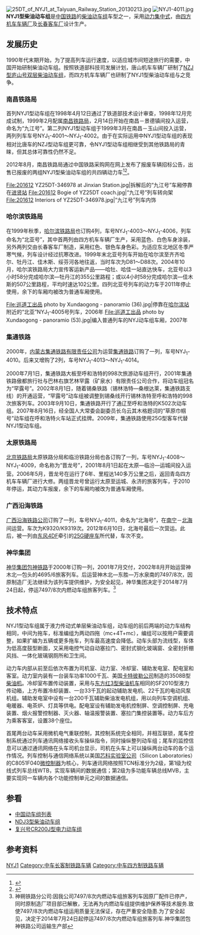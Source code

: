 {{鐵路車輛
|車輛名稱=NYJ1型柴油动车组
|公司色=
|圖像=NYJ1 Hanlu.jpg
|圖像說明=集通铁路公司“罕露号”动车组
|圖像2=
|圖像說明2=
|類型=[[柴油动车组|柴油动车组]]
|型號=NYJ<sub>1</sub>
|原產國={{CHN}}
|設計=
|製造=[[四方机车车辆厂|四方机车车辆厂]]、[[长春客车厂|长春客车厂]]
|訂單編號=
|車輛編號=
|製造年份=1998年—2001年
|投入服務=2000年~2010年
|用戶=[[中华人民共和国铁道部|中华人民共和国铁道部]]、[[神华集团|神华集团]]
|產量=11列
|衍生自=
|輛數=
|編組=2M4T-2M8T
|營運最高速度=120～140
|設計最高速度=
|試驗最高速度=
|起動加速度=
|減速度（正常）=
|加速度（緊急）=
|載客量=
|編組載客量=
|編組長度=
|全長=22,500
|全闊=3,204
|全高=4,050
|車輛重量=
|編組總重量=
|軸重=动车21t、拖车17t 
|軸距=
|軌距=1435
|輪徑=
|轉向架=CW-160K SW-160（拖车）
|車身物料=[[耐候钢|耐候钢]]
|電化方式=
|傳動方式=液力转动
|柴油機=两台[[卡特彼勒|卡特彼勒]]3508B型柴油机
|輸出功率=1000kW × 2
|編組輸出=2000kW
|傳動比=
|控制裝置=
|驅動裝置=
|變速段數=
|制動方式=104型电空制动
|保安裝置=
|全寬備註=
}}
[[File:25DT_of_NYJ1_at_Taiyuan_Railway_Station_20130213.jpg|thumb]]
[[File:NYJ1-4011.jpg|thumb]]
'''NYJ1型柴油动车组'''是[[中国铁路|中国铁路]]的[[柴油动车组|柴油动车组]]车型之一，采用[[动力集中式|动力集中式]]，由[[四方机车车辆厂|四方机车车辆厂]]及[[长春客车厂|长春客车厂]]设计生产。

== 发展历史 ==
1990年代末期开始，为了提高列车运行速度，以适应城市间短途旅行的需要，中国开始研制柴油动车组。按照铁道部科技司发展计划，唐山机车车辆厂研制了[[中国铁路NZJ型柴油动车组|NZJ型庐山号双层柴油动车组]]，而四方机车车辆厂也研制了NYJ1型柴油动车组与之竞争。

=== 南昌铁路局 ===
首列NYJ1型动车组在1998年4月12日通过了铁道部技术设计审查，1998年12月完成试制，1999年2月配属[[南昌铁路局|南昌铁路局]]，2月14日开始在南昌－景德镇间投入运营，命名为“九江号”。第二列NYJ1型动车组于1999年3月在南昌－玉山间投入运营，两列列车车号NYJ<sub>1</sub>-4001～NYJ<sub>1</sub>-4002。由于在实际运用中NYJ1型动车组的表现相对比唐车的NZJ型动车组更可靠，令NYJ1型动车组相继受到其他铁路局的青睐，但其总体可靠性仍然不足。

2012年8月，南昌铁路局通过中国铁路采购网在网上发布了报废车辆招标公告，出售已报废的两组NYJ1型柴油动车组的共四辆动力车<ref>{{Cite web |url=http://www.crpn.cn/news.php?id=58513 |title=南昌铁路局废车辆招标出售公告 |accessdate=2012-10-15 |publisher=中铁采购网 |date=2012-08-22 |deadurl=yes |archiveurl=https://web.archive.org/web/20140222143437/http://www.crpn.cn/news.php?id=58513 |archivedate=2014-02-22 }}</ref><ref>{{Cite web |url=http://bbs.hasea.com/thread-489255-1-1.html |title=【拆解现场】九江号内燃动车组拆解现场 |accessdate=2014-02-09 |archive-date=2014-02-22 |archive-url=https://web.archive.org/web/20140222002750/http://bbs.hasea.com/thread-489255-1-1.html |dead-url=no }}</ref>。
<gallery>
File:201612 YZ25DT-346978 at Jinxian Station.jpg|拆解后的“九江号”车厢停靠在[[进贤站|进贤站]]
File:201612 Bogie of YZ25DT coach.jpg|“九江号”列车转向架
File:201612 Interiors of YZ25DT-346978.jpg|“九江号”列车内饰
</gallery>

=== 哈尔滨铁路局 ===
在1999年秋季，[[哈尔滨铁路局|哈尔滨铁路局]]也订购4列，车号NYJ<sub>1</sub>-4003～NYJ<sub>1</sub>-4006，列车命名为“北亚号”，其中首两列由四方机车车辆厂生产，采用蓝色、白色车身涂装，另外两列交由长春客车厂制造，采用红色、银色车身色彩。为适应东北地区冬季严寒气候，列车设计经过抗寒改进。1999年末北亚号列车开始在哈尔滨至齐齐哈尔、牡丹江、佳木斯、绥芬河各地往返，当时车次为D81～D88次。2004年10月，哈尔滨铁路局大力宣传客运新产品——哈牡、哈佳一站直达快车，北亚号以3小时58分完成哈尔滨—牡丹江的355公里路程；或以4小时58分完成哈尔滨—佳木斯的507公里路程，平均时速达102公里。四列北亚号列车的动力车于2011年停止使用，余下的车厢均被改为普通车厢使用。
<gallery>
File:巡道工出品 photo by Xundaogong - panoramio (36).jpg|停靠在[[哈尔滨站|哈尔滨站]]附近的“北亚”NYJ<sub>1</sub>-4005号列车，2006年
File:巡道工出品 photo by Xundaogong - panoramio (53).jpg|编入普通列车的NYJ动车组车厢，2007年
</gallery>

=== 集通铁路 ===
2000年，[[内蒙古集通铁路有限责任公司|内蒙古集通铁路有限责任公司]]为运营[[集通铁路|集通铁路]]订购了一列，车号NYJ<sub>1</sub>-4010。后来又增购了2列，车号NYJ<sub>1</sub>-4013～NYJ<sub>1</sub>-4014。

2000年7月1日，集通铁路大板至呼和浩特的998次旅游动车组开行，2001年集通铁路傲都旅行社与巴林右旗艺林罕露（矿泉水）有限责任公司合作，将动车组冠名为“罕露号”。2002年8月1日，随着锡桑铁路（锡林浩特—桑根达莱，集通铁路支线）的开通运营，“罕露号”动车组被调整到锡桑线开行锡林浩特至呼和浩特的998次旅客列车。2003年9月10日，集通铁路开行了通辽至呼和浩特的K502次动车组。2007年8月16日，经全国人大常委会副委员长乌云其木格题词的“草原巾帼号”动车组在呼和浩特火车站正式挂牌。2009年，集通铁路使用25G型客车代替NYJ1型动车组。

=== 太原铁路局 ===
[[北京铁路局|北京铁路局]]太原铁路分局和临汾铁路分局也各订购了一列，车号NYJ<sub>1</sub>-4008～NYJ<sub>1</sub>-4009，命名称为“晋龙号”，2001年8月1日起在太原—临汾—运城间投入运营。2006年5月，晋龙号在运行了6年、里程达140多万公里之后，返回青岛四方机车车辆厂进行大修。两组晋龙号曾运行太原至运城、永济的旅客列车，于2010年停运，其动力车报废，余下的车厢均被改为普通车厢使用。

=== 广西沿海铁路 ===
[[广西沿海铁路公司|广西沿海铁路公司]]订购了一列，车号NYJ<sub>1</sub>-4011，命名为“北海号”，在[[南宁|南宁]]－[[北海市|北海]]间运营。车次为K9320/K9319次。2012年6月10日，北海号最后一次营运。此后，被一列由[[东风4DF型柴油机车|东风4DF]]牵引的[[中国铁路25G型客车|25G硬座车]]所代替，车次不变。

=== 神华集团 ===
[[神华集团|神华集团]][[包神铁路|包神铁路]]于2000年订购一列，2001年7月交付，2002年8月开始运营神木北—包头的4695/6旅客列车。后运营神木北—东胜—万水泉南的7497/8次，因原制造厂无法继续为该列车提供维护，为安全起见，神华集团决定于2014年7月24日起，停运7497/8次内燃动车组旅客列车。<ref>神朔铁路分公司:因我公司7497/8次内燃动车组旅客列车因原厂配件已停产，同时原制造厂项目部已解散，无法再为内燃动车组提供维护保养等技术服务.致使7497/8次内燃动车组运用质量无法保证，存在严重安全隐患.为了安全起见，决定于2014年7月24日起停运7497/8次内燃动车组旅客列车.神华集团包神铁路公司运输生产部</ref>

== 技术特点 ==
NYJ1型动车组属于液力传动式单层柴油动车组，动车组的前后两端的动力车结构相同，中间为拖车，标准编组为两动四拖（mc+4T+mc），编组可以按用户需要调整，如果扩编为五辆或更多拖车，列车最高速度会降低。动车头部为流线型，车体为低高度鼓型断面，又采用电控气动自动塞拉门、密封式钢化玻璃窗、全密封折棚风挡、一体化玻璃钢厕所和卫生间。

动力车内部从前至后依次布置为司机室、动力室、冷却室、辅助发电室、配电室和客室。动力室内装有一台装车功率1000千瓦、美国[[卡特彼勒公司|卡特彼勒公司]]制造的3508B型[[柴油机|柴油机]]。冷却室布置传动装置，采用与[[东方红3型柴油机车|东方红3型柴油机车]]相同的SF2010型液力传动箱，上方布置冷却装置、一台33千瓦的起动辅助发电机、22千瓦的电动风泵机组。辅助发电室中设有一台200千瓦辅助柴油发电机组，用以向列车空调机组、电暖器、电茶炉、灯具等供电。配电室设有辅助发电机控制屏、空调控制屏、充电装置、烟火报警控制器、灭火器、轴温报警装置、塞拉门集控装置等。动力车后方为乘客客室，设置38个座位。

首尾两台动车采用微机电气重联控制，其控制系统完全相同，并相互联锁，尾车控制系统通过列车通讯网络接收头车操纵指令，同时操纵整列动车组；尾车的监控信息可以通过通讯网络在头车司机台显示，司机在头车上可以操纵两台动车的各个运作情况。列车控制与通信网络系统以美国[[芯科实验室|芯科实验室公司]]（Silicon Laboratories）的C8051F040[[微控制器|微控制器]]为核心，列车通讯网络按照TCN标准分为2级，第1级为绞线式列车总线WTB，实现车辆间的数据通信；第2级为多功能车辆总线MVB，主要实现同一车辆内各个功能控制单元之间的数据通信。

==参看==
*[[中国动车组列表|中国动车组列表]]
*[[NDJ3型柴油动车组|NDJ3型柴油动车组]]
*[[复兴号CR200J型电力动车组|复兴号CR200J型电力动车组]]

==参考资料==
{{commonscat|China Railways NYJ1}}
{{Reflist}}

{{中國動車組}}
[[Category:中国柴油动车组|NYJ1]]
[[Category:中车长客制铁路车辆|Category:中车长客制铁路车辆]]
[[Category:中车四方制铁路车辆|Category:中车四方制铁路车辆]]